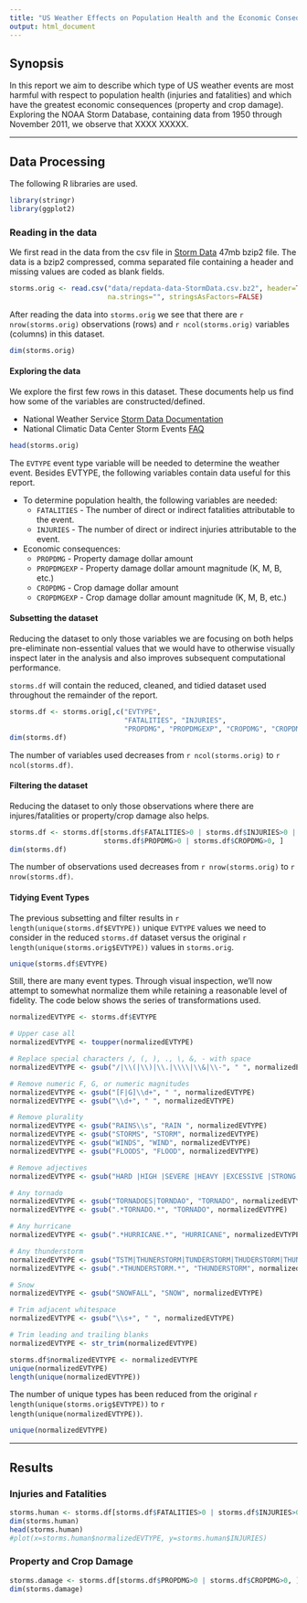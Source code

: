 ```yaml
---
title: "US Weather Effects on Population Health and the Economic Consequences"
output: html_document
---
```


## Synopsis
In this report we aim to describe which type of US weather events are most
harmful with respect to population health (injuries and fatalities) and which
have the greatest economic consequences (property and crop damage).
Exploring the NOAA Storm Database, containing data from 1950 through
November 2011, we observe that XXXX  XXXXX.

--------------------------------------------------------------------------------

## Data Processing
The following R libraries are used.
```r
library(stringr)
library(ggplot2)
```

### Reading in the data
We first read in the data from the csv file in
[Storm Data](https://d396qusza40orc.cloudfront.net/repdata%2Fdata%2FStormData.csv.bz2)
47mb bzip2 file.
The data is a bzip2 compressed, comma separated file containing a header and
missing values are coded as blank fields.
```r
storms.orig <- read.csv("data/repdata-data-StormData.csv.bz2", header=TRUE,
                        na.strings="", stringsAsFactors=FALSE)
```

After reading the data into `storms.orig` we see that there are
`r nrow(storms.orig)` observations (rows) and 
`r ncol(storms.orig)` variables (columns) in this dataset.
```r
dim(storms.orig)
```

#### Exploring the data
We explore the first few rows in this dataset.  These documents help us find how some of the variables are constructed/defined.

  - National Weather Service [Storm Data Documentation](https://d396qusza40orc.cloudfront.net/repdata%2Fpeer2_doc%2Fpd01016005curr.pdf)
  - National Climatic Data Center Storm Events [FAQ](https://d396qusza40orc.cloudfront.net/repdata%2Fpeer2_doc%2FNCDC%20Storm%20Events-FAQ%20Page.pdf)

```r
head(storms.orig)
```

The `EVTYPE` event type variable will be needed to determine the weather event.  Besides EVTYPE, the following variables contain data useful for this report.

  - To determine population health, the following variables are needed:
    - `FATALITIES` - The number of direct or indirect fatalities attributable to the event.
    - `INJURIES` - The number of direct or indirect injuries attributable to the event.
  - Economic consequences:
    - `PROPDMG` - Property damage dollar amount
    - `PROPDMGEXP` - Property damage dollar amount magnitude (K, M, B, etc.)
    - `CROPDMG` - Crop damage dollar amount
    - `CROPDMGEXP` - Crop damage dollar amount magnitude (K, M, B, etc.)

#### Subsetting the dataset
Reducing the dataset to only those variables we are focusing on both helps
pre-eliminate non-essential values that we would have to otherwise visually
inspect later in the analysis and also improves subsequent computational performance.

`storms.df` will contain the reduced, cleaned, and tidied dataset used
throughout the remainder of the report.
```r
storms.df <- storms.orig[,c("EVTYPE",
                            "FATALITIES", "INJURIES",
                            "PROPDMG", "PROPDMGEXP", "CROPDMG", "CROPDMGEXP")]
dim(storms.df)
```
The number of variables used decreases from `r ncol(storms.orig)`
to `r ncol(storms.df)`.

#### Filtering the dataset
Reducing the dataset to only those observations where there are injures/fatalities
or property/crop damage also helps.
```r
storms.df <- storms.df[storms.df$FATALITIES>0 | storms.df$INJURIES>0 |
                       storms.df$PROPDMG>0 | storms.df$CROPDMG>0, ]
dim(storms.df)
```
The number of observations used decreases from `r nrow(storms.orig)`
to `r nrow(storms.df)`.

#### Tidying Event Types
The previous subsetting and filter results in `r length(unique(storms.df$EVTYPE))`
unique `EVTYPE` values we need to consider in the reduced `storms.df` dataset
versus the original `r length(unique(storms.orig$EVTYPE))` values in `storms.orig`.
```r
unique(storms.df$EVTYPE)
```

Still, there are many event types.  Through visual inspection, we'll now attempt
to somewhat normalize them while retaining a reasonable level of fidelity.
The code below shows the series of transformations used.
```r
normalizedEVTYPE <- storms.df$EVTYPE

# Upper case all
normalizedEVTYPE <- toupper(normalizedEVTYPE)

# Replace special characters /, (, ), ., \, &, - with space
normalizedEVTYPE <- gsub("/|\\(|\\)|\\.|\\\\|\\&|\\-", " ", normalizedEVTYPE)

# Remove numeric F, G, or numeric magnitudes
normalizedEVTYPE <- gsub("[F|G]\\d+", " ", normalizedEVTYPE)
normalizedEVTYPE <- gsub("\\d+", " ", normalizedEVTYPE)

# Remove plurality
normalizedEVTYPE <- gsub("RAINS\\s", "RAIN ", normalizedEVTYPE)
normalizedEVTYPE <- gsub("STORMS", "STORM", normalizedEVTYPE)
normalizedEVTYPE <- gsub("WINDS", "WIND", normalizedEVTYPE)
normalizedEVTYPE <- gsub("FLOODS", "FLOOD", normalizedEVTYPE)

# Remove adjectives
normalizedEVTYPE <- gsub("HARD |HIGH |SEVERE |HEAVY |EXCESSIVE |STRONG | INJURY", " ", normalizedEVTYPE)

# Any tornado
normalizedEVTYPE <- gsub("TORNADOES|TORNDAO", "TORNADO", normalizedEVTYPE)
normalizedEVTYPE <- gsub(".*TORNADO.*", "TORNADO", normalizedEVTYPE)

# Any hurricane
normalizedEVTYPE <- gsub(".*HURRICANE.*", "HURRICANE", normalizedEVTYPE)

# Any thunderstorm
normalizedEVTYPE <- gsub("TSTM|THUNERSTORM|TUNDERSTORM|THUDERSTORM|THUNDERTORM|THUNDEERSTORM", "THUNDERSTORM", normalizedEVTYPE)
normalizedEVTYPE <- gsub(".*THUNDERSTORM.*", "THUNDERSTORM", normalizedEVTYPE)

# Snow
normalizedEVTYPE <- gsub("SNOWFALL", "SNOW", normalizedEVTYPE)

# Trim adjacent whitespace
normalizedEVTYPE <- gsub("\\s+", " ", normalizedEVTYPE)

# Trim leading and trailing blanks
normalizedEVTYPE <- str_trim(normalizedEVTYPE)

storms.df$normalizedEVTYPE <- normalizedEVTYPE
unique(normalizedEVTYPE)
length(unique(normalizedEVTYPE))
```

The number of unique types has been reduced from the
original `r length(unique(storms.orig$EVTYPE))`
to `r length(unique(normalizedEVTYPE))`.
```r
unique(normalizedEVTYPE)
```

--------------------------------------------------------------------------------

## Results

### Injuries and Fatalities
```r
storms.human <- storms.df[storms.df$FATALITIES>0 | storms.df$INJURIES>0, ]
dim(storms.human)
head(storms.human)
#plot(x=storms.human$normalizedEVTYPE, y=storms.human$INJURIES)
```

### Property and Crop Damage
```r
storms.damage <- storms.df[storms.df$PROPDMG>0 | storms.df$CROPDMG>0, ]
dim(storms.damage)
```